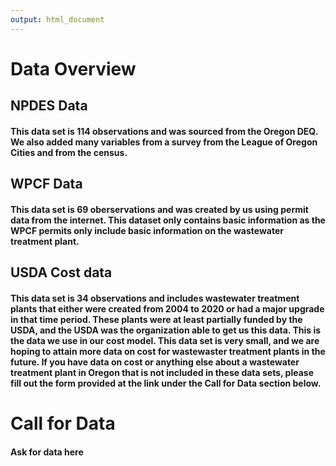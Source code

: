 ```yaml
---
output: html_document
---
```


# Data Overview

## NPDES Data
#### This data set is 114 observations and was sourced from the Oregon DEQ. We also added many variables from a survey from the League of Oregon Cities and from the census.

## WPCF Data
#### This data set is 69 oberservations and was created by us using permit data from the internet. This dataset only contains basic information as the WPCF permits only include basic information on the wastewater treatment plant. 

## USDA Cost data
#### This data set is 34 observations and includes wastewater treatment plants that either were created from 2004 to 2020 or had a major upgrade in that time period. These plants were at least partially funded by the USDA, and the USDA was the organization able to get us this data. This is the data we use in our cost model. This data set is very small, and we are hoping to attain more data on cost for wastewaster treatment plants in the future. If you have data on cost or anything else about a wastewater treatment plant in Oregon that is not included in these data sets, please fill out the form provided at the link under the Call for Data section below. 

# Call for Data
#### Ask for data here
